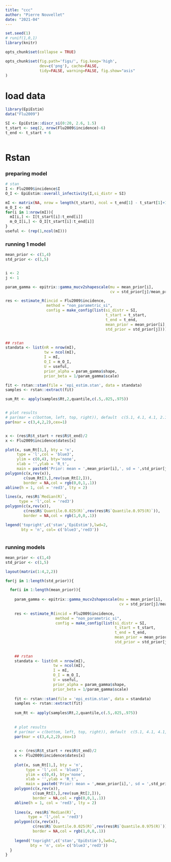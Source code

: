 ```yaml
---
title: "ccc"
author: "Pierre Nouvellet"
date: "2021-04"
---
```


```r
set.seed(1)
# runif(1,0,1)
library(knitr)

opts_chunk$set(collapse = TRUE)

opts_chunk$set(fig.path='figs/', fig.keep='high', 
               dev=c('png'), cache=FALSE,
               tidy=FALSE, warning=FALSE, fig.show="asis"
)

```

# load data

```r

library(EpiEstim)
data("Flu2009")

SI <- EpiEstim::discr_si(0:20, 2.6, 1.5)
t_start <- seq(2, nrow(Flu2009$incidence)-6) 
t_end <- t_start + 6



```

# Rstan

### preparing model

```r


# stan
I <- Flu2009$incidence$I
O_I <- EpiEstim::overall_infectivity(I,si_distr = SI)

mI <- matrix(NA, nrow = length(t_start), ncol = t_end[1] - t_start[1]+1)
m_O_I <- mI
for(i in 1:nrow(mI)){
  mI[i,] <- I[t_start[i]:t_end[i]]
  m_O_I[i,] <- O_I[t_start[i]:t_end[i]]
}
useful <- (rep(1,ncol(mI)))

```

### running 1 model

```r
mean_prior <- c(1,4)
std_prior <- c(1,5)


i <- 2
j <- 1

param_gamma <- epitrix::gamma_mucv2shapescale(mu = mean_prior[i],
                                              cv = std_prior[j]/mean_prior[i])

res <- estimate_R(incid = Flu2009$incidence, 
                  method = "non_parametric_si", 
                  config = make_config(list(si_distr = SI,
                                            t_start = t_start,
                                            t_end = t_end,
                                            mean_prior = mean_prior[i],
                                            std_prior = std_prior[j])))


## rstan
standata <- list(nR = nrow(mI),
                 tw = ncol(mI),
                 I = mI,
                 O_I = m_O_I,
                 U = useful,
                 prior_alpha = param_gamma$shape,
                 prior_beta = 1/param_gamma$scale)

fit <- rstan::stan(file = 'epi_estim.stan', data = standata)
samples <- rstan::extract(fit)

sum_Rt <- apply(samples$Rt,2,quantile,c(.5,.025,.975))


# plot results
# par(mar = c(bottom, left, top, right)), default  c(5.1, 4.1, 4.1, 2.1).
par(mar = c(3,4,2,2),cex=1)


x <- (res$R$t_start + res$R$t_end)/2
x <- Flu2009$incidence$dates[x]

plot(x, sum_Rt[1,], bty = 'n',
     type = 'l',col = 'blue3',
     ylim = c(0,4), bty='none',
     xlab = '',ylab = 'R_t',
     main = paste0('Prior: mean = ',mean_prior[i],', sd = ',std_prior[j]))
polygon(c(x,rev(x)), 
        c(sum_Rt[3,],rev(sum_Rt[2,])),
        border = NA,col = rgb(0,0,1,.1))
abline(h = 1, col = 'red3', lty = 2)

lines(x, res$R$`Median(R)`,
      type = 'l',col = 'red3')
polygon(c(x,rev(x)), 
        c(res$R$`Quantile.0.025(R)`,rev(res$R$`Quantile.0.975(R)`)),
        border = NA,col = rgb(1,0,0,.1))

legend('topright',c('stan','EpiEstim'),lwd=2,
       bty = 'n', col= c('blue3','red3'))



```


### running models

```r

mean_prior <- c(1,4)
std_prior <- c(1,5)

layout(matrix(1:4,2,2))

for(j in 1:length(std_prior)){

  for(i in 1:length(mean_prior)){
    
    param_gamma <- epitrix::gamma_mucv2shapescale(mu = mean_prior[i],
                                                  cv = std_prior[j]/mean_prior[i])
    
    res <- estimate_R(incid = Flu2009$incidence, 
                      method = "non_parametric_si", 
                      config = make_config(list(si_distr = SI,
                                                t_start = t_start,
                                                t_end = t_end,
                                                mean_prior = mean_prior[i],
                                                std_prior = std_prior[j])))
    
    
    ## rstan
    standata <- list(nR = nrow(mI),
                     tw = ncol(mI),
                     I = mI,
                     O_I = m_O_I,
                     U = useful,
                     prior_alpha = param_gamma$shape,
                     prior_beta = 1/param_gamma$scale)
    
    fit <- rstan::stan(file = 'epi_estim.stan', data = standata)
    samples <- rstan::extract(fit)
    
    sum_Rt <- apply(samples$Rt,2,quantile,c(.5,.025,.975))
    
    
    # plot results
    # par(mar = c(bottom, left, top, right)), default  c(5.1, 4.1, 4.1, 2.1).
    par(mar = c(3,4,2,2),cex=1)
    
    
    x <- (res$R$t_start + res$R$t_end)/2
    x <- Flu2009$incidence$dates[x]
    
    plot(x, sum_Rt[1,], bty = 'n',
         type = 'l',col = 'blue3',
         ylim = c(0,4), bty='none',
         xlab = '',ylab = 'R_t',
         main = paste0('Prior: mean = ',mean_prior[i],', sd = ',std_prior[j]))
    polygon(c(x,rev(x)), 
            c(sum_Rt[3,],rev(sum_Rt[2,])),
            border = NA,col = rgb(0,0,1,.1))
    abline(h = 1, col = 'red3', lty = 2)
    
    lines(x, res$R$`Median(R)`,
          type = 'l',col = 'red3')
    polygon(c(x,rev(x)), 
            c(res$R$`Quantile.0.025(R)`,rev(res$R$`Quantile.0.975(R)`)),
            border = NA,col = rgb(1,0,0,.1))
    
    legend('topright',c('stan','EpiEstim'),lwd=2,
           bty = 'n', col= c('blue3','red3'))
  }
}



```
